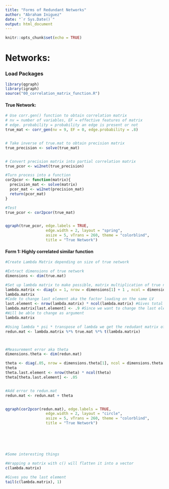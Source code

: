 ```yaml
---
title: "Forms of Redundant Networks"
author: "Abraham Iniguez"
date: "`r Sys.Date()`"
output: html_document
---
```


```r
knitr::opts_chunk$set(echo = TRUE)
```

# Networks:

### Load Packages

```r
library(qgraph)
library(igraph)
source("00_correlation_matrix_function.R")
```

#### True Network:

```r
# Use corr.gen() function to obtain correlation matrix
# nv = number of variables, EF = effective features of matrix
# edge. probability = probability an edge is present or not
true_mat <- corr_gen(nv = 9, EF = 0, edge.probability = .8)


# Take inverse of true.mat to obtain precision matrix
true_precision <- solve(true_mat)


# Convert precision matrix into partial correlation matrix
true_pcor <- wi2net(true_precision)

#Turn process into a function
cor2pcor <- function(matrix){
  precision_mat <- solve(matrix)
  pcor_mat <- wi2net(precision_mat)
  return(pcor_mat)
}

#Test
true_pcor <- cor2pcor(true_mat)


qgraph(true_pcor, edge.labels = TRUE,
                  edge.width = 2, layout = "spring",
                  asize = 5, vTrans = 260, theme = "colorblind",
                  title = "True Network")


```

#### Form 1: Highly correlated similar function

```r
#Create Lambda Matrix depending on size of true network

#Extract dimensions of true network 
dimensions <- dim(true.mat)

#Set up lambda matrix to make possible, matrix multiplication of true network
lambda.matrix <- diag(x = 1, nrow = dimensions[1] + 1 , ncol = dimensions[2])
lambda.matrix
#Code to change last element aka the factor loading on the same LV
last.element <- nrow(lambda.matrix) * ncol(lambda.matrix) #Gives total # of elements 
lambda.matrix[last.element] <- .9 #Since we want to change the last element, index by total # elements = last element in vector
#Will be able to change as argument 
lambda.matrix

#Using lambda * psi * transpose of lambda we get the redudant matrix of the indicators 
redun.mat <- lambda.matrix %*% true.mat %*% t(lambda.matrix)



#Measurement error aka theta
dimensions.theta <- dim(redun.mat)

theta <- diag(.05, nrow = dimensions.theta[1], ncol = dimensions.theta[2])
theta
theta.last.element <- nrow(theta) * ncol(theta)
theta[theta.last.element] <- .05


#Add error to redun.mat
redun.mat <- redun.mat + theta


qgraph(cor2pcor(redun.mat), edge.labels = TRUE,
                  edge.width = 2, layout = "circle",
                  asize = 5, vTrans = 260, theme = "colorblind",
                  title = "True Network")






#Some interesting things

#Wrapping a matrix with c() will flatten it into a vector
c(lambda.matrix)

#Gives you the last element
tail(c(lambda.matrix), 1)


```
